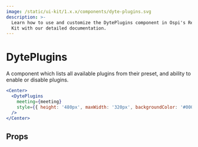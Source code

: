 ```yaml
---
image: /static/ui-kit/1.x.x/components/dyte-plugins.svg
description: >-
  Learn how to use and customize the DytePlugins component in Ospi's React UI
  Kit with our detailed documentation.
---
```


# DytePlugins

A component which lists all available plugins from their preset,
and ability to enable or disable plugins.

```jsx live
<Center>
  <DytePlugins
    meeting={meeting}
    style={{ height: '480px', maxWidth: '320px', backgroundColor: '#000' }}
  />
</Center>
```

## Props

<PropsTable of="dyte-plugins" />

<head>
  <title>React UI Kit DytePlugins</title>
</head>
